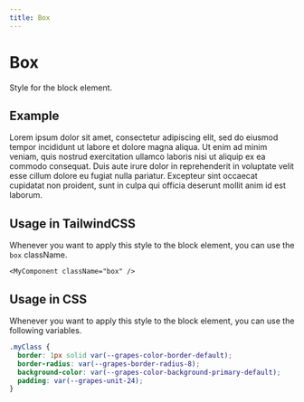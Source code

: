 ```yaml
---
title: Box
---
```


# Box

Style for the block element.

## Example

<div className="box">
  Lorem ipsum dolor sit amet, consectetur adipiscing elit, sed do eiusmod tempor
  incididunt ut labore et dolore magna aliqua. Ut enim ad minim veniam, quis
  nostrud exercitation ullamco laboris nisi ut aliquip ex ea commodo consequat.
  Duis aute irure dolor in reprehenderit in voluptate velit esse cillum dolore
  eu fugiat nulla pariatur. Excepteur sint occaecat cupidatat non proident, sunt
  in culpa qui officia deserunt mollit anim id est laborum.
</div>

## Usage in TailwindCSS

Whenever you want to apply this style to the block element, you can use the `box` className.

```tsx
<MyComponent className="box" />
```

## Usage in CSS

Whenever you want to apply this style to the block element, you can use the following variables.

```css
.myClass {
  border: 1px solid var(--grapes-color-border-default);
  border-radius: var(--grapes-border-radius-8);
  background-color: var(--grapes-color-background-primary-default);
  padding: var(--grapes-unit-24);
}
```
